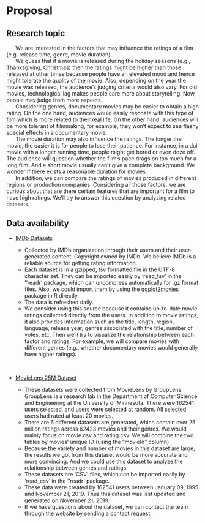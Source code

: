 # Proposal

## Research topic

|       We are interested in the factors that may influence the ratings of a film (e.g. release time, genre, movie duration). 

|       We guess that if a movie is released during the holiday seasons (e.g., Thanksgiving, Christmas) then the ratings might be higher than those released at other times because people have an elevated mood and hence might tolerate the quality of the movie. Also, depending on the year the movie was released, the audience’s judging criteria would also vary. For old movies, technological lag makes people care more about storytelling. Now, people may judge from more aspects. 

|       Considering genres, documentary movies may be easier to obtain a high rating. On the one hand, audiences would easily resonate with this type of film which is more related to their real life. On the other hand, audiences will be more tolerant of filmmaking, for example, they won’t expect to see flashy special effects in a documentary movie. 

|       The movie duration may also influence the ratings. The longer the movie, the easier it is for people to lose their patience. For instance, in a dull movie with a longer running time, people might get bored or even doze off. The audience will question whether the film’s pace drags on too much for a long film. And a short movie usually can’t give a complete background. We wonder if there exists a reasonable duration for movies.

|       In addition, we can compare the ratings of movies produced in different regions or production companies. Considering all those factors, we are curious about that are there certain features that are important for a film to have high ratings. We’ll try to answer this question by analyzing related datasets.



## Data availability

* [IMDb Datasets](https://www.imdb.com/interfaces/)         

  + Collected by IMDb organization through their users and their user-generated content. Copyright owned by IMDb. We believe IMDb is a reliable source for getting rating information.
  + Each dataset is in a gzipped, tsv formatted file in the UTF-8 character set. They can be imported easily by ‘read_tsv’ in the ‘‘readr’ package, which can uncompress automatically for .gz format files. Also, we could import them by using the [ggplot2movies](https://cran.r-project.org/web/packages/ggplot2movies/index.html) package in R directly.  
  + The data is refreshed daily. 
  + We consider using this source because it contains up-to-date movie ratings collected directly from the users. In addition to movie ratings, it also provides information such as the title, length, region, language, release year, genres associated with the title, number of votes, etc. Then we’ll try to visualize the relationship between each factor and ratings. For example, we will compare movies with different genres (e.g., whether documentary movies would generally have higher ratings).  

<br/>

* [MovieLens 25M Dataset](https://grouplens.org/datasets/movielens/)
  
  + These datasets were collected from MovieLens by GroupLens. GroupLens is a research lab in the Department of Computer Science and Engineering at the University of Minnesota. There were 162541 users selected, and users were selected at random. All selected users had rated at least 20 movies.
  + There are 6 different datasets are generated, which contain over 25 million ratings across 62423 movies and their genres. We would mainly focus on movie.csv and rating.csv. We will combine the two tables by movies’ unique ID (using the “movieId” column). 
  + Because the variety and number of movies in this dataset are large, the results we got from this dataset would be more accurate and more convincing. And we could use this dataset to analyze the relationship between genres and ratings. 
  + These datasets are ‘CSV’ files, which can be imported easily by ‘read_csv’ in the ‘‘readr’ package. 
  + These data were created by 162541 users between January 09, 1995 and November 21, 2019. Thus this dataset was last updated and generated on November 21, 2019.
  + If we have questions about the dataset, we can contact the team through the website by sending a contact request. 
 



